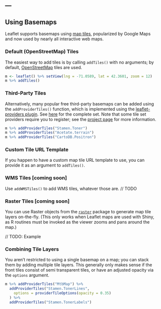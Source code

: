 ---
---

## Using Basemaps

Leaflet supports basemaps using [map tiles](https://www.mapbox.com/guides/how-web-maps-work/), popularized by Google Maps and now used by nearly all interactive web maps.

### Default (OpenStreetMap) Tiles

The easiest way to add tiles is by calling `addTiles()` with no arguments; by default, [OpenStreetMap](https://www.openstreetmap.org/) tiles are used.

```r
m <- leaflet() %>% setView(lng = -71.0589, lat = 42.3601, zoom = 12)
m %>% addTiles() 
```

### Third-Party Tiles

Alternatively, many popular free third-party basemaps can be added using the `addProviderTiles()` function, which is implemented using the [leaflet-providers plugin](https://github.com/leaflet-extras/leaflet-providers). See [here](http://leaflet-extras.github.io/leaflet-providers/preview/index.html) for the complete set. Note that some tile set providers require you to register; see the [project page](https://github.com/leaflet-extras/leaflet-providers) for more information.

```r
m %>% addProviderTiles("Stamen.Toner")
m %>% addProviderTiles("Acetate.terrain")
m %>% addProviderTiles("CartoDB.Positron")
```

### Custom Tile URL Template

If you happen to have a custom map tile URL template to use, you can provide it as an argument to `addTiles()`.

### WMS Tiles [coming soon]

Use `addWMSTiles()` to add WMS tiles, whatever those are. // TODO

### Raster Tiles [coming soon]

You can use Raster objects from the [`raster`](http://cran.r-project.org/web/packages/raster/) package to generate map tile layers on-the-fly. (This only works when Leaflet maps are used with Shiny, as R routines must be invoked as the viewer zooms and pans around the map.)

// TODO: Example

### Combining Tile Layers

You aren't restricted to using a single basemap on a map; you can stack them by adding multiple tile layers. This generally only makes sense if the front tiles consist of semi transparent tiles, or have an adjusted opacity via the `options` argument.

```r
m %>% addProviderTiles("MtbMap") %>%
  addProviderTiles("Stamen.TonerLines",
    options = providerTileOptions(opacity = 0.35)
  ) %>%
  addProviderTiles("Stamen.TonerLabels")
```
